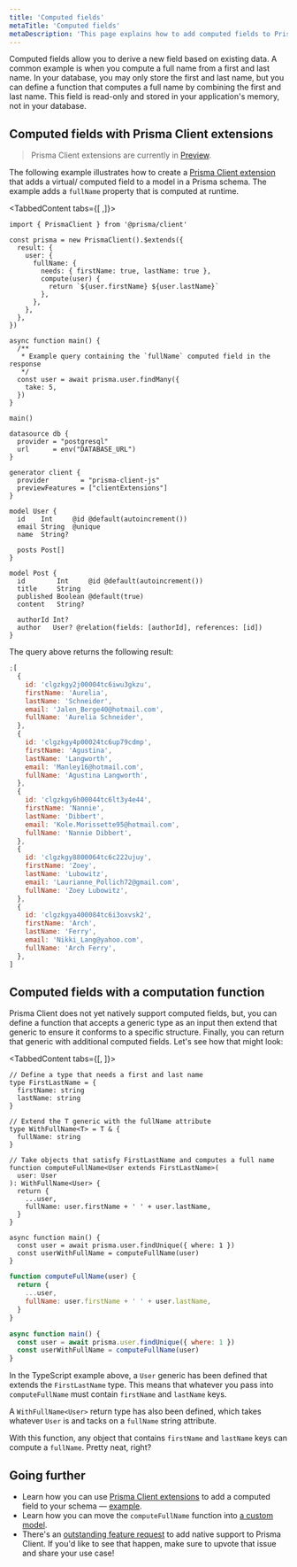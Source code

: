 ```yaml
---
title: 'Computed fields'
metaTitle: 'Computed fields'
metaDescription: 'This page explains how to add computed fields to Prisma Client'
---
```


<TopBlock>

Computed fields allow you to derive a new field based on existing data. A common example is when you compute a full name from a first and last name. In your database, you may only store the first and last name, but you can define a function that computes a full name by combining the first and last name. This field is read-only and stored in your application's memory, not in your database.

</TopBlock>

## Computed fields with Prisma Client extensions

> Prisma Client extensions are currently in [Preview](/about/prisma/releases#preview).

The following example illustrates how to create a [Prisma Client extension](/concepts/components/prisma-client/client-extensions) that adds a virtual/ computed field to a model in a Prisma schema. The example adds a `fullName` property that is computed at runtime.

<TabbedContent tabs={[<FileWithIcon text="Prisma Client extension" icon="code"/> ,<FileWithIcon text="Prisma schema" icon="file"/>]}>

<tab>

```tsx
import { PrismaClient } from '@prisma/client'

const prisma = new PrismaClient().$extends({
  result: {
    user: {
      fullName: {
        needs: { firstName: true, lastName: true },
        compute(user) {
          return `${user.firstName} ${user.lastName}`
        },
      },
    },
  },
})

async function main() {
  /**
   * Example query containing the `fullName` computed field in the response
   */
  const user = await prisma.user.findMany({
    take: 5,
  })
}

main()
```

</tab>

<tab>

```prisma file="prisma/schema.prisma" copy
datasource db {
  provider = "postgresql"
  url      = env("DATABASE_URL")
}

generator client {
  provider        = "prisma-client-js"
  previewFeatures = ["clientExtensions"]
}

model User {
  id    Int     @id @default(autoincrement())
  email String  @unique
  name  String?

  posts Post[]
}

model Post {
  id        Int     @id @default(autoincrement())
  title     String
  published Boolean @default(true)
  content   String?

  authorId Int?
  author   User? @relation(fields: [authorId], references: [id])
}
```

</tab>

</TabbedContent>

The query above returns the following result:

<CodeWithResult>

<cmd></cmd>
<cmdResult>

```js no-copy
;[
  {
    id: 'clgzkgy2j00004tc6iwu3gkzu',
    firstName: 'Aurelia',
    lastName: 'Schneider',
    email: 'Jalen_Berge40@hotmail.com',
    fullName: 'Aurelia Schneider',
  },
  {
    id: 'clgzkgy4p00024tc6up79cdmp',
    firstName: 'Agustina',
    lastName: 'Langworth',
    email: 'Manley16@hotmail.com',
    fullName: 'Agustina Langworth',
  },
  {
    id: 'clgzkgy6h00044tc6lt3y4e44',
    firstName: 'Nannie',
    lastName: 'Dibbert',
    email: 'Kole.Morissette95@hotmail.com',
    fullName: 'Nannie Dibbert',
  },
  {
    id: 'clgzkgy8800064tc6c222ujuy',
    firstName: 'Zoey',
    lastName: 'Lubowitz',
    email: 'Laurianne_Pollich72@gmail.com',
    fullName: 'Zoey Lubowitz',
  },
  {
    id: 'clgzkgya400084tc6i3oxvsk2',
    firstName: 'Arch',
    lastName: 'Ferry',
    email: 'Nikki_Lang@yahoo.com',
    fullName: 'Arch Ferry',
  },
]
```

</cmdResult>

</CodeWithResult>

## Computed fields with a computation function

Prisma Client does not yet natively support computed fields, but, you can define a function that accepts a generic type as an input then extend that generic to ensure it conforms to a specific structure. Finally, you can return that generic with additional computed fields. Let's see how that might look:

<TabbedContent tabs={[<FileWithIcon text="TypeScript" icon="code"/>, <FileWithIcon text="JavaScript" icon="code"/>]}>

<tab>

```tsx
// Define a type that needs a first and last name
type FirstLastName = {
  firstName: string
  lastName: string
}

// Extend the T generic with the fullName attribute
type WithFullName<T> = T & {
  fullName: string
}

// Take objects that satisfy FirstLastName and computes a full name
function computeFullName<User extends FirstLastName>(
  user: User
): WithFullName<User> {
  return {
    ...user,
    fullName: user.firstName + ' ' + user.lastName,
  }
}

async function main() {
  const user = await prisma.user.findUnique({ where: 1 })
  const userWithFullName = computeFullName(user)
}
```

</tab>

<tab>

```js
function computeFullName(user) {
  return {
    ...user,
    fullName: user.firstName + ' ' + user.lastName,
  }
}

async function main() {
  const user = await prisma.user.findUnique({ where: 1 })
  const userWithFullName = computeFullName(user)
}
```

</tab>

</TabbedContent>

In the TypeScript example above, a `User` generic has been defined that extends the `FirstLastName` type. This means that whatever you pass into `computeFullName` must contain `firstName` and `lastName` keys.

A `WithFullName<User>` return type has also been defined, which takes whatever `User` is and tacks on a `fullName` string attribute.

With this function, any object that contains `firstName` and `lastName` keys can compute a `fullName`. Pretty neat, right?

## Going further

- Learn how you can use [Prisma Client extensions](/concepts/components/prisma-client/client-extensions) to add a computed field to your schema — [example](https://github.com/prisma/prisma-client-extensions/tree/main/computed-fields).
- Learn how you can move the `computeFullName` function into [a custom model](/concepts/components/prisma-client/custom-models).
- There's an [outstanding feature request](https://github.com/prisma/prisma/issues/3394) to add native support to Prisma Client. If you'd like to see that happen, make sure to upvote that issue and share your use case!
